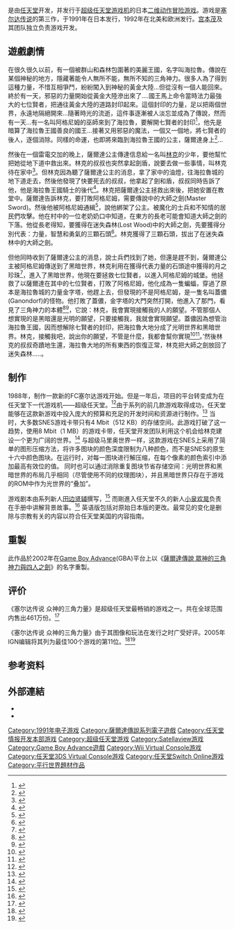 {{NoteTA
|G1=Games
}}
{{Infobox VG
| title = 塞尔达传说 众神的三角力量
| original = 
| japanese = ゼルダの伝説 神々のトライフォース
| english = The Legend of Zelda: A Link to the Past
| image = A Link to the Past boxart.jpg
| caption = 日版游戏封面
| developer = [[任天堂情報開發本部|任天堂情報開發本部]]
| publisher = [[任天堂|任天堂]]
| director = [[手塚卓志|手塚卓志]]
| producer = [[宫本茂|宫本茂]]
| programmer = 
| artist = 有本正直<br>渡边刚
| composer = [[近藤浩治|近藤浩治]]
| designer = 
| writer = [[田边贤辅|田边贤辅]]
| series = [[薩爾達傳說系列|薩爾達傳說系列]]
| platforms = [[超級任天堂|超級任天堂]]<br/>[[Satellaview|Satellaview]]<br/>[[Game_Boy_Advance|Game Boy Advance]]<br/>[[Virtual_Console|Virtual Console]]
| released = {{collapsible list|title=1991年11月21日|titlestyle=font-weight:normal;font-size:12px;background:transparent;text-align:left|'''SFC/SNES'''{{Vgrelease|JP|November 21, 1991<ref name="nsitel">{{cite web|accessdate=2008-03-31|url=http://www.nintendo.co.jp/n02/shvc/index.html|title=Nintendo published Super Famicom listing|publisher=[[Nintendo|Nintendo]]|archive-date=2015-11-14|archive-url=https://web.archive.org/web/20151114203632/http://www.nintendo.co.jp/n02/shvc/index.html|dead-url=no}}</ref>|NA|April 13, 1992|EU|September 24, 1992}}'''Satellaview'''{{Vgrelease|JP|March 2, 1997}}'''Game Boy Advance'''{{Vgrelease|NA|December 2, 2002|JP|March 14, 2003|PAL|March 28, 2003}}'''Wii Virtual Console'''{{Vgrelease|JP|December 2, 2006<ref name="vconj">{{cite web|accessdate=2008-03-31|url=http://www.nintendo.co.jp/wii/vc/vc_zel_sfc/index.html|title=Official Link to the Past Virtual Console website|publisher=[[Nintendo|Nintendo]]|archive-date=2013-07-12|archive-url=https://www.webcitation.org/6I3KjNQVa?url=http://www.nintendo.co.jp/wii/vc/vc_zel_sfc/index.html|dead-url=no}}</ref>|NA|January 22, 2007|PAL|March 23, 2007}}'''Wii U Virtual Console'''{{Vgrelease|PAL|December 12, 2013|NA|January 30, 2014|JP|February 12, 2014}}'''SFC/SNES mini'''{{Vgrelease|PAL|2017年9月29日|NA|2017年9月29日|JP|2017年10月5日}}<u>Nintendo Switch Online</u>{{vgrelease new|WW|2019年9月6日}}}}
| shutdown = 
| onlinegame = 
| genre = [[动作冒险游戏|动作冒险]]
| engine = 
| modes = [[單人電子遊戲|單人]]
}}
{{vgname|塞尔达传说 众神的三角力量|ja=ゼルダの伝説 神々のトライフォース|en=The Legend of Zelda: A Link to the Past|cn=塞尔达传说 众神的三角力量|tw=薩爾達傳說 眾神的三角神力}}是由[[任天堂|任天堂]]开发，并发行于[[超级任天堂|超级任天堂]][[电子游戏机|游戏机]]的日本[[二维计算机图形|二维]][[动作冒险游戏|动作冒险游戏]]。游戏是[[塞尔达传说|塞尔达传说]]的第三作，于1991年在日本发行，1992年在北美和欧洲发行。[[宫本茂|宫本茂]]及其团队独立负责游戏开发。

==遊戲劇情==
在很久很久以前，有一個被群山和森林包圍著的美麗王國，名字叫海拉魯。傳說在某個神秘的地方，隱藏著能令人無所不能，無所不知的三角神力。很多人為了得到這種力量，不惜互相爭鬥，紛紛闖入到神秘的黃金大陸...但從沒有一個人能回來。終於有一天，邪惡的力量開始從黃金大陸滲出來了....國王馬上命令當時法力最強大的七位賢者，把通往黃金大陸的道路封印起來。這個封印的力量，足以把兩個世界，永遠地隔絕開來...隨著時光的流逝，這件事逐漸被人淡忘並成為了傳說，然而有一天...有一名叫阿格尼姆的巫師來到了海拉魯，要解開七賢者的封印<ref name="Nintendo WiiU">{{cite web|url=http://www.nintendo.com/games/detail/2Pfbi5V1mYrO50cUcBscHRVGxyqILKYS|title=The Legend of Zelda: A Link to the Past|date=2014-01-30|work=[[Nintendo|Nintendo]]|accessdate=2014-01-30|archive-date=2019-01-14|archive-url=https://web.archive.org/web/20190114002153/https://www.nintendo.com/games/detail/2Pfbi5V1mYrO50cUcBscHRVGxyqILKYS}}</ref>，他先是暗算了海拉魯王國善良的國王...接著又用邪惡的魔法，一個又一個地，將七賢者的後人，逐個消除。同樣的命運，也即將來臨到海拉魯王國的公主，薩爾達身上<ref name="Nintendo WiiU">{{cite web|url=http://www.nintendo.com/games/detail/2Pfbi5V1mYrO50cUcBscHRVGxyqILKYS|title=The Legend of Zelda: A Link to the Past|date=2014-01-30 |work=[[Nintendo|Nintendo]]|accessdate=2014-01-30}}</ref>...

然後在一個雷電交加的晚上，薩爾達公主傳達信息給一名叫[[林克_(薩爾達傳說)|林克]]的少年，要他幫忙把她從地下道中救出來。林克的叔叔也突然拿起劍盾，說要去做一些事情，叫林克待在家中<ref name="neoseeker">{{cite web|url=http://www.neoseeker.com/zelda-gba/|title=The Legend of Zelda: A Link to the Past Background|date=2002-12-02|work=[[neoseeker|neoseeker]]|accessdate=2002-12-02|archive-date=2018-08-31|archive-url=https://web.archive.org/web/20180831232324/http://www.neoseeker.com/zelda-gba/}}</ref>。但林克因為聽了薩爾達公主的消息，拿了家中的油燈，往海拉魯城的地下道走去，然後他發現了快要死去的叔叔，他拿起了劍和盾，叔叔同時告訴了他，他是海拉魯王國騎士的後代<ref name="neoseeker">{{cite web|url=http://www.neoseeker.com/zelda-gba/|title=The Legend of Zelda: A Link to the Past Background|date=2002-12-02 |work=[[neoseeker|neoseeker]]|accessdate=2002-12-02}}</ref>。林克把薩爾達公主拯救出來後，把她安置在教堂中。薩爾達告訴林克，要打敗阿格尼姆，需要傳說中的大師之劍(Master Sword)。然後他被阿格尼姆通緝<ref name="neoseeker">{{cite web|url=http://www.neoseeker.com/zelda-gba/|title=The Legend of Zelda: A Link to the Past Background|date=2002-12-02 |work=[[neoseeker|neoseeker]]|accessdate=2002-12-02}}</ref>，說他綁架了公主。被魔化的士兵和不知情的居民們攻擊。他在村中的一位老奶奶口中知道，在東方的長老可能會知道大師之劍的下落。他從長老得知，要獲得在迷失森林(Lost Wood)中的大師之劍，先要獲得分別代表：力量，智慧和勇氣的三顆石頭<ref name="neoseeker">{{cite web|url=http://www.neoseeker.com/zelda-gba/|title=The Legend of Zelda: A Link to the Past Background|date=2002-12-02 |work=[[neoseeker|neoseeker]]|accessdate=2002-12-02}}</ref>。林克獲得了三顆石頭，拔出了在迷失森林中的大師之劍。

但他同時收到了薩爾達公主的消息，說士兵們找到了她，但還是趕不到，薩爾達公主被阿格尼姆傳送到了黑暗世界，林克利用在獲得代表力量的石頭途中獲得的月之珍珠<ref name="neoseeker">{{cite web|url=http://www.neoseeker.com/zelda-gba/|title=The Legend of Zelda: A Link to the Past Background|date=2002-12-02 |work=[[neoseeker|neoseeker]]|accessdate=2002-12-02}}</ref>，進入了黑暗世界，他現在要拯救七位賢者，以進入阿格尼姆的城堡。他拯救了以薩爾達在其中的七位賢者，打敗了阿格尼姆，他化成為一隻蝙蝠，穿過了原本是海拉魯城的力量金字塔，他趕上去，但發現的不是阿格尼姆，是一隻名叫蓋儂(Ganondorf)的怪物。他打敗了蓋儂，金字塔的大門突然打開，他進入了那門，看見了三角神力的本體<ref name="neoseeker">{{cite web|url=http://www.neoseeker.com/zelda-gba/|title=The Legend of Zelda: A Link to the Past Background|date=2002-12-02 |work=[[neoseeker|neoseeker]]|accessdate=2002-12-02}}</ref><ref name="Nintendo WiiU">{{cite web|url=http://www.nintendo.com/games/detail/2Pfbi5V1mYrO50cUcBscHRVGxyqILKYS|title=The Legend of Zelda: A Link to the Past|date=2014-01-30 |work=[[Nintendo|Nintendo]]|accessdate=2014-01-30}}</ref>，它說：林克，我會實現接觸我的人的願望。不管那個人想實現的是黑暗還是光明的願望，只要接觸我，我就會實現願望。蓋儂因為想管治海拉魯王國，因而想解除七賢者的封印，把海拉魯大地分成了光明世界和黑暗世界。林克，接觸我吧，說出你的願望，不管是什麼，我都會幫你實現<ref name="neoseeker">{{cite web|url=http://www.neoseeker.com/zelda-gba/|title=The Legend of Zelda: A Link to the Past Background|date=2002-12-02 |work=[[neoseeker|neoseeker]]|accessdate=2002-12-02}}</ref><ref name="Nintendo WiiU">{{cite web|url=http://www.nintendo.com/games/detail/2Pfbi5V1mYrO50cUcBscHRVGxyqILKYS|title=The Legend of Zelda: A Link to the Past|date=2014-01-30 |work=[[Nintendo|Nintendo]]|accessdate=2014-01-30}}</ref>。’然後林克的叔叔奇蹟地生還，海拉魯大地的所有東西的恢復正常，林克把大師之劍放回了迷失森林.....。

==制作==
1988年，制作一款新的FC塞尔达游戏开始。但是一年后，项目的平台转变成为在任天堂下一代游戏机——超级任天堂。<ref>{{cite web|author=Schneider, Peer|url=http://www.ign.com/blogs/hyrule-times/2006/04/21/retrospective-the-legend-of-zelda-a-link-to-the-past|title=Retrospective: The Legend of Zelda: A Link to the Past|publisher=IGN|date=2006-04-21|accessdate=2007-03-14|archive-date=2012-08-19|archive-url=https://web.archive.org/web/20120819021646/http://www.ign.com/blogs/hyrule-times/2006/04/21/retrospective-the-legend-of-zelda-a-link-to-the-past}}</ref>由于系列的前几款游戏取得成功，任天堂能够在这款新游戏中投入庞大的预算和充足的开发时间和资源进行制作。<ref>{{cite web|url=http://ludogo.linda-errol.com/games/zelda.htm|title=Legend of Zelda—A link to the Past|accessdate=2008-03-29|publisher=Ludogo|archiveurl=https://web.archive.org/web/20080405225555/http://ludogo.linda-errol.com/games/zelda.htm|archivedate=2008-04-05}}</ref> 当时，大多数SNES游戏卡带只有4 Mbit（512 KB）的存储空间。此游戏打破了这一趋势，使用8 Mbit（1 MB）的游戏卡带，任天堂开发团队利用这个机会给林克建设一个更为广阔的世界。<ref name="greatest">{{cite web|last=Gouskos|first=Carrie|url=http://www.gamespot.com/articles/the-greatest-games-of-all-time-the-legend-of-zelda-a-link-to-the-past/1100-6145817/|title=The Greatest Games of All-Time: The Legend of Zelda: A Link to the Past|publisher=[[GameSpot|GameSpot]]|date=2006-03-14|accessdate=2007-03-07|archive-date=2019-06-07|archive-url=https://web.archive.org/web/20190607084504/https://www.gamespot.com/articles/the-greatest-games-of-all-time-the-legend-of-zelda-a-link-to-the-past/1100-6145817/}}</ref> 与超级马里奥世界一样，这款游戏在SNES上采用了简单的图形压缩方法，将许多图块的颜色深度限制为八种颜色，而不是SNES的原生十六中颜色图块。在运行时，对每一图块进行解压缩，在每个像素的颜色索引中添加最高有效位的值。 同时也可以通过消除重复图块节省存储空间：光明世界和黑暗世界的布局几乎相同（尽管使用不同的纹理图块），并且黑暗世界只存在于游戏的ROM中作为光世界的“叠加”。

游戏剧本由系列新人[[田边贤辅|田边贤辅]]撰写，<ref>{{cite journal |date=March 2003 |title=Shigeru Miyamoto Interview |journal=Super PLAY |publisher=Medströms Dataförlag AB |language=sv |issue=4/03 |url=http://www.miyamotoshrine.com/theman/interviews/230403.shtml |accessdate=2006-09-24|archiveurl=https://web.archive.org/web/20040623204151/http://www.miyamotoshrine.com/theman/interviews/230403.shtml|archivedate=2004-06-23}}</ref> 而剛進入任天堂不久的新人[[小泉欢晃|小泉欢晃]]负责在手册中讲解背景故事。<ref name="koizumi">{{cite web |url=https://www.wired.com/gamelife/2007/12/interview-super/ |title=Interview: Super Mario Galaxy Director On Sneaking Stories Past Miyamoto |first=Chris |last=Kohler |date=2007-12-04 |work=Wired: GameLife |publisher=Condé Nast Digital |accessdate=2010-06-10 |quote='''Yoshiaki Koizumi:''' My first assignment was to do the art and layout and eventually the writing for the manual for The Legend of Zelda: A Link To The Past. What was funny was that at the time, it didn't seem like they'd really figured out what most of the game elements meant. So it was up to me to come up with story and things while I was working on the manual. So, for example, the design of the goddesses as well as the star sign associated with them. |archive-date=2013-03-12 |archive-url=https://www.webcitation.org/6F3Inkjiu?url=http://www.wired.com/gamelife/2007/12/interview-super/ |dead-url=no }}</ref> 英语版包括对原始日本版的更改。最常见的变化是删除与宗教有关的内容以符合任天堂美国的内容指南。

==重製==
此作品於2002年在[[Game_Boy_Advance|Game Boy Advance]](GBA)平台上以《[[薩爾達傳說_眾神的三角神力與四人之劍|薩爾達傳說 眾神的三角神力與四人之劍]]》的名字重製。

==评价==
《塞尔达传说 众神的三角力量》是超级任天堂最畅销的游戏之一。共在全球范围内售出461万份。<ref name="4mil">{{cite web | url=http://www.optigamer.com/news/?id=733 | title=Zelda sales charts and sequel announced | date=2004-03-28 | publisher=OptiGamer | author=Tenchi | accessdate=2005-12-03 | archiveurl=https://web.archive.org/web/20050223002315/http://www.optigamer.com/news/?id=733 | archivedate=2005-02-23 | deadurl=yes }}</ref>

《塞尔达传说 众神的三角力量》由于其图像和玩法在发行之时广受好评。2005年IGN编辑将其列为最佳100个游戏的第11位。<ref name="gamerankings">{{cite web|url=http://www.gamerankings.com/snes/588436-the-legend-of-zelda-a-link-to-the-past/index.html|title=The Legend of Zelda: A Link to the Past reviews|publisher=[[Game_Rankings|Game Rankings]]|accessdate=2007-03-07|archive-date=2014-12-30|archive-url=https://web.archive.org/web/20141230163506/http://www.gamerankings.com/snes/588436-the-legend-of-zelda-a-link-to-the-past/index.html|dead-url=no}}</ref><ref>{{cite web|author=Thomas, Lucas M.|url=http://www.ign.com/articles/2007/01/23/the-legend-of-zelda-a-link-to-the-past-vc-review|title=The Legend of Zelda: A Link to the Past VC Review|publisher=IGN|accessdate=2007-03-20|archive-date=2012-11-04|archive-url=https://web.archive.org/web/20121104071513/http://www.ign.com/articles/2007/01/23/the-legend-of-zelda-a-link-to-the-past-vc-review|dead-url=no}}</ref>

== 参考资料 ==
{{reflist|30em}}

== 外部連結 ==
* {{Official|http://www.nintendo.co.jp/n02/shvc/zl/index.html}}{{ja}}
* {{Official|http://www.gamespot.com/the-legend-of-zelda-a-link-to-the-past/}}{{en}}
{{薩爾達傳說系列}}

{{Authority control}}
{{DEFAULTSORT:Legend of Zelda, Kamigami no Triforce}}
[[Category:1991年电子游戏|Category:1991年电子游戏]]
[[Category:薩爾達傳說系列電子遊戲|Category:薩爾達傳說系列電子遊戲]]
[[Category:任天堂情报开发本部游戏|Category:任天堂情报开发本部游戏]]
[[Category:超级任天堂游戏|Category:超级任天堂游戏]]
[[Category:Satellaview游戏|Category:Satellaview游戏]]
[[Category:Game_Boy_Advance遊戲|Category:Game Boy Advance遊戲]]
[[Category:Wii_Virtual_Console游戏|Category:Wii Virtual Console游戏]]
[[Category:任天堂3DS_Virtual_Console游戏|Category:任天堂3DS Virtual Console游戏]]
[[Category:任天堂Switch_Online游戏|Category:任天堂Switch Online游戏]]
[[Category:平行世界題材作品|Category:平行世界題材作品]]